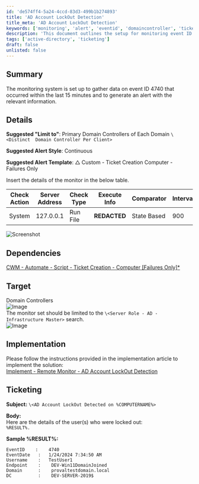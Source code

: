 ```yaml
---
id: 'de574ff4-5a24-4ccd-83d3-499b1b274893'
title: 'AD Account LockOut Detection'
title_meta: 'AD Account LockOut Detection'
keywords: ['monitoring', 'alert', 'eventid', 'domaincontroller', 'ticketing']
description: 'This document outlines the setup for monitoring event ID 4740 to detect account lockouts in Active Directory. It includes configuration details for alert generation, dependencies, implementation instructions, and ticketing format for incidents.'
tags: ['active-directory', 'ticketing']
draft: false
unlisted: false
---
```

## Summary

The monitoring system is set up to gather data on event ID 4740 that occurred within the last 15 minutes and to generate an alert with the relevant information.

## Details

**Suggested "Limit to"**: Primary Domain Controllers of Each Domain `\<Distinct  Domain Controller Per Client>`

**Suggested Alert Style**: Continuous

**Suggested Alert Template**: △ Custom - Ticket Creation Computer - Failures Only

Insert the details of the monitor in the below table.

| Check Action | Server Address | Check Type | Execute Info | Comparator | Interval | Result |
|--------------|----------------|------------|---------------|------------|----------|--------|
| System       | 127.0.0.1     | Run File   | **REDACTED**  | State Based | 900      | \<Screenshot Below> |

![Screenshot](../../../static/img/RSM---Active-Directory--AD-Account-Lockout-Detection/image_1.png)

## Dependencies

[CWM - Automate - Script - Ticket Creation - Computer [Failures Only]*](https://proval.itglue.com/DOC-5078775-13459854)

## Target

Domain Controllers  
![Image](../../../static/img/RSM---Active-Directory--AD-Account-Lockout-Detection/image_2.png)  
The monitor set should be limited to the `\<Server Role - AD - Infrastructure Master>` search.  
![Image](../../../static/img/RSM---Active-Directory--AD-Account-Lockout-Detection/image_3.png)

## Implementation

Please follow the instructions provided in the implementation article to implement the solution:  
[Implement - Remote Monitor - AD Account LockOut Detection](https://proval.itglue.com/DOC-5078775-14952901)

## Ticketing

**Subject:** `\<AD Account LockOut Detected on %COMPUTERNAME%>`

**Body:**  
Here are the details of the user(s) who were locked out:  
`%RESULT%.`

**Sample %RESULT%:**  
```
EventID    :    4740
EventDate   :   1/24/2024 7:34:50 AM
Username    :   TestUser1
Endpoint    :    DEV-Win11DomainJoined
Domain      :    provaltestdomain.local
DC          :    DEV-SERVER-2019$
```












